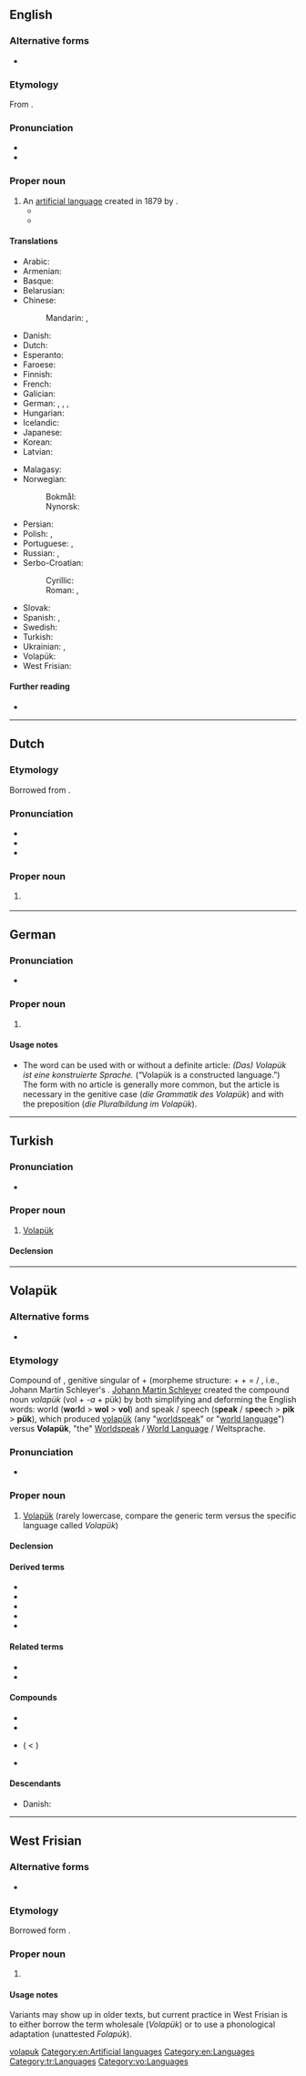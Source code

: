 {{also|volapuk|Volapuk|volapük}}
==English==
{{interwiktionary|code=vo}}
{{wikipedia}}

===Alternative forms===
* {{l|en|Volapuk}}

===Etymology===
From {{etyl|vo|en}} {{m|vo|Volapük}}.

===Pronunciation===
* {{IPA|/ˈvɒləˌpʊk/|lang=en}}
* {{hyphenation|Vo|la|pük|lang=en}}

===Proper noun===
{{en-proper noun}}

# An [[artificial language]] created in 1879 by {{w|Johann Martin Schleyer}}.
#* {{quote-journal|author=A. F. B. Crofton|date=1897-04|title=The Language of Crime|authorlink=s:Author:A. F. B. Crofton|url=https://en.wikisource.org/wiki/Popular_Science_Monthly/Volume_50/April_1897/The_Language_of_Crime|periodical=[[w:Popular Science Monthly|Popular Science Monthly]]|volume=50|page=834|passage=...some authors have claimed that the slang of the criminal was a kind of international language for thieves, a '''Volapük''' of crime.|issn=0161-7370|oclc=488612811}}
#* {{quote-book|year=2004|author=Steven Roger Fischer|title=A history of language|pageurl=http://books.google.com.br/books?id=5i1Ql7QQy0kC&pg=PA209#v=onepage&q&f=false|isbn=9781861890801|page=180|publisher=Reaktion Books|passage=The first practical constructed language was the south-west German Pastor Schleyer's '''Volapük''' from 1879; its complicated grammar and irregular vocabulary made learning difficult, however. The most successful has been Esperanto, devised by the Warsaw ophthalmologist Ludwig Zamenhof in 1887, that today can count some one million speakers.}}

====Translations====
{{trans-top|language}}
* Arabic: {{t|ar|فُولَابُوك|m|tr=fulabūk}}
* Armenian: {{t+|hy|վոլապյուկ|sc=Armn}}
* Basque: {{t+|eu|volapük}}
* Belarusian: {{t+|be|валапюк|m|tr=valapjúk}}
* Chinese:
*: Mandarin: {{t|cmn|沃拉普克語|sc=Hani}}, {{t|cmn|沃拉普克语|tr=wòlāpǔkèyǔ|sc=Hani}}
* Danish: {{t|da|volapyk|n}}
* Dutch: {{t+|nl|Volapük|n}}
* Esperanto: {{t+|eo|volapuko}}
* Faroese: {{t+|fo|volapúkk|n}}
* Finnish: {{t+|fi|volapük}}
* French: {{t+|fr|volapük|m}}
* Galician: {{t+|gl|volapuk|m}}
* German: {{t+|de|Volapük|n}}, {{t|de|Volapükisch|n}}, {{t|de|Volapüksprache|f}}, {{t|de|Volapük-Sprache|f}}
* Hungarian: {{t+|hu|volapük}}
* Icelandic: {{t+|is|vólapuk}}
* Japanese: {{t+|ja|ヴォラピュク|tr=vorapyuku}}
* Korean: {{t+|ko|볼라퓌크}}
* Latvian: {{t|lv|volapiks|m}}
{{trans-mid}}
* Malagasy: {{t+|mg|volapoky}}
* Norwegian:
*: Bokmål: {{t|no|volapyk|m}}
*: Nynorsk: {{t|nn|volapyk|m}}
* Persian: {{t|fa|ولاپوک|tr=volapuk|sc=fa-Arab}}
* Polish: {{t+|pl|volapük|m-in}}, {{t|pl|wolapik|m-in}}
* Portuguese: {{t+|pt|volapuque|m}}, {{t|pt|volapuk|m}}
* Russian: {{t+|ru|волапю́к|m}}, {{t+|ru|воляпю́к|m}}
* Serbo-Croatian:
*: Cyrillic: {{t|sh|Волапик|m}}
*: Roman: {{t+|sh|Volapük|m}}, {{t|sh|Volapik|m}}
* Slovak: {{t|sk|volapük|m}}
* Spanish: {{t|es|volapük|m}}, {{t+|es|volapuk|m}}
* Swedish: {{t+|sv|volapük}} {{t|sv|volapyk}}
* Turkish: {{t+|tr|Volapük}}
* Ukrainian: {{t+|uk|волапюк|m|tr=volapjúk}}, {{t|uk|воляпюк|m|tr=voljapjúk}}
* Volapük: {{t+|vo|Volapük}}
* West Frisian: {{t|fy|Volapük|n}}
{{trans-bottom}}

====Further reading====
* {{ISO 639|1code=vo|3code=vol|link=Linguist List}}

[[Category:English terms spelled with Ü|volapuk]]
[[Category:en:Artificial languages]]
[[Category:en:Languages]]

----

==Dutch==

===Etymology===
Borrowed from {{bor|nl|vo|Volapük}}.

===Pronunciation===
* {{IPA|lang=nl|/voːlaːˈpyk/}}
* {{rhyme|lang=nl|yk}}
* {{audio|Nl-Volapük.ogg|Audio|lang=nl}}

===Proper noun===
{{nl-proper noun|n}}

# {{l|en|Volapük}} {{q|definite article is often omitted}}

----

==German==

===Pronunciation===
* {{IPA|/ˌvoːlaˈpyːk/|/ˌvɔla-/|lang=de}}

===Proper noun===
{{de-proper noun|n|Volapük|gen2=Volapüks}}

# {{l|en|Volapük}}

====Usage notes====
* The word can be used with or without a definite article: ''(Das) Volapük ist eine konstruierte Sprache.'' (“Volapük is a constructed language.”) The form with no article is generally more common, but the article is necessary in the genitive case (''die Grammatik des Volapük'') and with the preposition {{m|de|in}} (''die Pluralbildung im Volapük'').

----

==Turkish==

===Pronunciation===
* {{hyphenation|Vo|la|pük|lang=tr}}

===Proper noun===
{{tr-proper noun}}

# {{lb|tr|linguistics}} [[#English|Volapük]]

====Declension====
{{tr-prop-c-öü}}
{{tr-poss-c1-öü}}

[[Category:tr:Languages]]

----

==Volapük==

===Alternative forms===
* {{l|vo|Vp}} {{q|abbreviation}}

===Etymology===
Compound of {{l|vo|vola||of the world / world's}}, genitive singular of {{l|vo|vol||[[world]]}} + {{l|vo|pük||language}} (morpheme structure: {{l|vo|vol||world}} + ''{{l|vo|-a||genitive morpheme}}'' + {{l|vo|pük||language}} = {{l|vo|volapük||world language}} / {{l|vo|Volapük||World Language}}, i.e., Johann Martin Schleyer's {{l|de|Weltsprache||World Language / Universal Language}}. [[w:Johann Martin Schleyer|Johann Martin Schleyer]] created the compound noun ''volapük'' (vol + ''-a'' + pük) by both simplifying and deforming the English words: world ('''wo'''r'''l'''d > '''wol''' > '''vol''') and speak / speech (s'''peak''' / s'''pee'''ch > '''pik''' > '''pük'''), which produced {{qualifier|lowercase generic term}} [[volapük]] (any "[[worldspeak]]" or "[[world language]]") versus {{qualifier|uppercase specific term}} '''Volapük''', "the" [[Worldspeak]] / [[World Language]] / Weltsprache.

===Pronunciation===
* {{IPA|/vo.laˈpyk/|[vo.laˈpyk]|lang=vo}}

===Proper noun===
{{head|vo|proper noun}}

# [[#English|Volapük]] (rarely lowercase, compare the generic term {{m|vo|volapük}} versus the specific language called ''Volapük'')

====Declension====
{{vo-decl-noun-np}}

====Derived terms====
* {{l|vo|Volapükan}}
* {{l|vo|Volapükav}}
* {{l|vo|Volapükavan}}
* {{l|vo|Volapükik}}
* {{l|vo|Volapükön}}

====Related terms====
* {{l|vo|volapük}}
* {{l|vo|volapükatidel}}

====Compounds====
* {{l|vo|Volapükagased}}
* {{l|vo|Volapükaklub}}
* {{l|vo|Volapükatidan}} ( < {{l|vo|Volapükatidel}})
* {{l|vo|Volapükitidan}}

====Descendants====
* Danish: {{l|da|volapyk}}

[[Category:vo:Languages]]

----

==West Frisian==

===Alternative forms===
* {{l|fy|Volapuk}} {{q|superseded}}

===Etymology===
Borrowed form {{bor|fy|vo|Volapük}}.

===Proper noun===
{{head|fy|proper noun}}

# {{l|en|Volapük}}

====Usage notes====
Variants may show up in older texts, but current practice in West Frisian is to either borrow the term wholesale (''Volapük'') or to use a phonological adaptation (unattested ''Folapúk'').